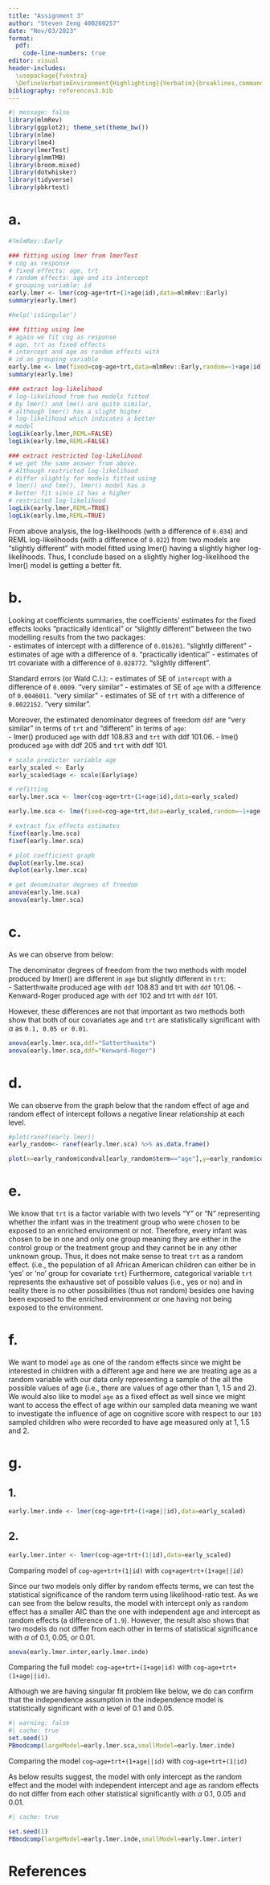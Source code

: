 ```yaml
---
title: "Assignment 3"
author: "Steven Zeng 400260257"
date: "Nov/03/2023"
format:
  pdf:
    code-line-numbers: true
editor: visual
header-includes:
  \usepackage{fvextra}
  \DefineVerbatimEnvironment{Highlighting}{Verbatim}{breaklines,commandchars=\\\{\}}
bibliography: references3.bib
---
```


\newpage

```r
#| message: false
library(mlmRev)
library(ggplot2); theme_set(theme_bw())
library(nlme)
library(lme4)
library(lmerTest)
library(glmmTMB)
library(broom.mixed)
library(dotwhisker)
library(tidyverse)
library(pbkrtest)
```

# a.

```r
#?mlmRev::Early

### fitting using lmer from lmerTest
# cog as response
# fixed effects: age, trt
# random effects: age and its intercept
# grouping variable: id
early.lmer <- lmer(cog~age+trt+(1+age|id),data=mlmRev::Early)
summary(early.lmer)

#help('isSingular')

### fitting using lme
# again we fit cog as response
# age, trt as fixed effects
# intercept and age as random effects with
# id as grouping variable
early.lme <- lme(fixed=cog~age+trt,data=mlmRev::Early,random=~1+age|id,control=lmeControl(opt="optim"))
summary(early.lme)

### extract log-likelihood
# log-likelihood from two models fitted
# by lmer() and lme() are quite similar,
# although lmer() has a slight higher
# log-likelihood which indicates a better
# model
logLik(early.lmer,REML=FALSE)
logLik(early.lme,REML=FALSE)

### extract restricted log-likelihood
# we get the same answer from above. 
# Although restricted log-likelihood 
# differ slightly for models fitted using
# lmer() and lme(), lmer() model has a 
# better fit since it has a higher 
# restricted log-likelihood
logLik(early.lmer,REML=TRUE)
logLik(early.lme,REML=TRUE)

```
From above analysis, the log-likelihoods (with a difference of `0.034`) and REML log-likelihoods (with a difference of `0.022`) from two models are "slightly different" with model fitted using lmer() having a slightly higher log-likelihoods. Thus, I conclude based on a slightly higher log-likelihood the lmer() model is getting a better fit.

# b.  

Looking at coefficients summaries, the coefficients' estimates for the fixed effects looks "practically identical" or "slightly different" between the two modelling results from the two packages:    
  - estimates of intercept with a difference of `0.016201`. "slightly different" 
  - estimates of age with a difference of `0`. "practically identical"
  - estimates of trt covariate with a difference of `0.028772`. "slightly different".  
  
Standard errors (or Wald C.I.):
  - estimates of SE of `intercept` with a difference of `0.0009`. "very similar"
  - estimates of SE of `age` with a difference of `0.0046011`. "very similar"
  - estimates of SE of `trt` with a difference of `0.0022152`. "very similar". 

Moreover, the estimated denominator degrees of freedom `ddf` are "very similar" in terms of `trt` and "different" in terms of `age`:  
  - lmer() produced `age` with ddf 108.83 and `trt` with ddf 101.06.
  - lme() produced `age` with ddf 205 and `trt` with ddf 101.

```r
# scale predictor variable age
early_scaled <- Early
early_scaled$age <- scale(Early$age)

# refitting
early.lmer.sca <- lmer(cog~age+trt+(1+age|id),data=early_scaled)

early.lme.sca <- lme(fixed=cog~age+trt,data=early_scaled,random=~1+age|id,control=lmeControl(opt="optim"))

# extract fix effects estimates
fixef(early.lme.sca)
fixef(early.lmer.sca)

# plot coefficient graph
dwplot(early.lme.sca)
dwplot(early.lmer.sca)

# get denominator degrees of freedom
anova(early.lme.sca)
anova(early.lmer.sca)
```

# c.  
As we can observe from below:  

The denominator degrees of freedom from the two methods with model produced by lmer() are different in `age` but slightly different in `trt`:  
  - Satterthwaite produced age with `ddf` 108.83 and trt with `ddf` 101.06.
  - Kenward-Roger produced age with `ddf` 102 and trt with `ddf` 101.  
  
However, these differences are not that important as two methods both show that both of our covariates `age` and `trt` are statistically significant with $\alpha$ as `0.1, 0.05 or 0.01`.
```r
anova(early.lmer.sca,ddf="Satterthwaite")
anova(early.lmer.sca,ddf="Kenward-Roger")

```

# d.  

We can observe from the graph below that the random effect of age and random effect of intercept follows a negative linear relationship at each level.
```r
#plot(ranef(early.lmer))
early_random<- ranef(early.lmer.sca) %>% as.data.frame()

plot(x=early_random$condval[early_random$term=="age"],y=early_random$condval[early_random$term=="(Intercept)"],xlab="Random intercept",ylab="Random effect of age",sub="Plot of random effect of age at each level (id/individual) versus random intercept")
```

# e.  

We know that `trt` is a factor variable with two levels "Y" or "N" representing whether the infant was in the treatment group who were chosen to be exposed to an enriched environment or not. Therefore, every infant was chosen to be in one and only one group meaning they are either in the control group or the treatment group and they cannot be in any other unknown group. Thus, it does not make sense to treat `trt` as a random effect. (i.e., the population of all African American children can either be in 'yes' or 'no' group for covariate `trt`) Furthermore, categorical variable `trt` represents the exhaustive set of possible values (i.e., yes or no) and in reality there is no other possibilities (thus not random) besides one having been exposed to the enriched environment or one having not being exposed to the environment.   


# f.  

We want to model `age` as one of the random effects since we might be interested in children with a different age and here we are treating age as a random variable with our data only representing a sample of the all the possible values of age (i.e., there are values of age other than 1, 1.5 and 2). We would also like to model `age` as a fixed effect as well since we might want to access the effect of age within our sampled data meaning we want to investigate the influence of age on cognitive score with respect to our `103` sampled children who were recorded to have age measured only at 1, 1.5 and 2. 

# g.  

## 1.  
```r
early.lmer.inde <- lmer(cog~age+trt+(1+age||id),data=early_scaled)
```

## 2.  

```r
early.lmer.inter <- lmer(cog~age+trt+(1|id),data=early_scaled)
```

Comparing model of 
`cog~age+trt+(1|id)` with `cog+age+trt+(1+age||id)`


Since our two models only differ by random effects terms, we can test the statistical significance of the random term using likelihood-ratio test.
As we can see from the below results, the model with intercept only as random effect has a smaller AIC than the one with independent age and intercept as random effects (a difference of `1.9`). However, the result also shows that two models do not differ from each other in terms of statistical significance with $\alpha$ of 0.1, 0.05, or 0.01.

```r
anova(early.lmer.inter,early.lmer.inde)
```

Comparing the full model: `cog~age+trt+(1+age|id)` with `cog~age+trt+(1+age||id)`.

Although we are having singular fit problem like below, we do can confirm that the independence assumption in the independence model is statistically significant with $\alpha$ level of 0.1 and 0.05.


```r
#| warning: false
#| cache: true
set.seed(1)
PBmodcomp(largeModel=early.lmer.sca,smallModel=early.lmer.inde)
```
Comparing the model `cog~age+trt+(1+age||id)` with
`cog~age+trt+(1|id)`

As below results suggest, the model with only intercept as the random effect and the model with independent intercept and age as random effects do not differ from each other statistical significantly with $\alpha$ 0.1, 0.05 and 0.01.
```r
#| cache: true

set.seed(1)
PBmodcomp(largeModel=early.lmer.inde,smallModel=early.lmer.inter)
```



\newpage
# References